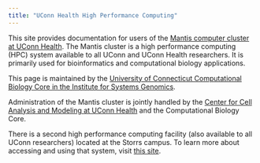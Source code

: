 ```yaml
---
title: "UConn Health High Performance Computing"
---
```


This site provides documentation for users of the [Mantis computer cluster at UConn Health](https://health.uconn.edu/high-performance-computing/). The Mantis cluster is a high performance computing (HPC) system available to all UConn and UConn Health researchers. It is primarily used for bioinformatics and computational biology applications.  

This page is maintained by the [University of Connecticut Computational Biology Core in the Institute for Systems Genomics](https://bioinformatics.uconn.edu). 

Administration of the Mantis cluster is jointly handled by the [Center for Cell Analysis and Modeling at UConn Health](https://health.uconn.edu/cell-analysis-modeling/) and the Computational Biology Core.

There is a second high performance computing facility (also available to all UConn researchers) located at the Storrs campus. To learn more about accessing and using that system, visit [this site](https://kb.uconn.edu/space/SH/26490077279/About+Storrs+HPC). 